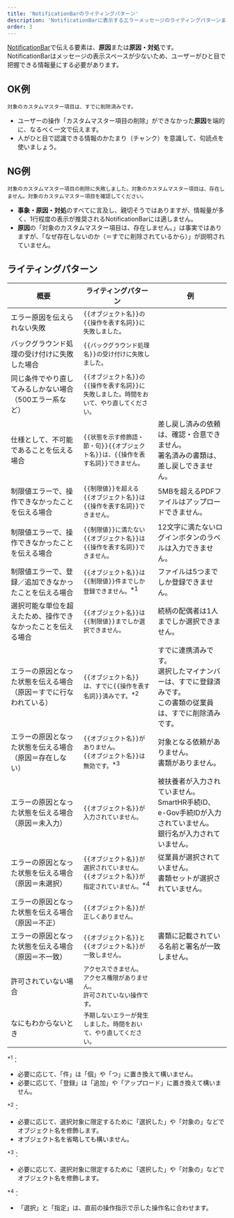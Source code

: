 ```yaml
---
title: 'NotificationBarのライティングパターン'
description: 'NotificationBarに表示するエラーメッセージのライティングパターンまとめています。'
order: 3
---
```


[NotificationBar](/products/components/notification-bar/)で伝える要素は、**原因**または**原因・対処**です。  
NotificationBarはメッセージの表示スペースが少ないため、ユーザーがひと目で把握できる情報量にする必要があります。  

## OK例
`対象のカスタムマスター項目は、すでに削除済みです。`

* ユーザーの操作「カスタムマスター項目の削除」ができなかった**原因**を端的に、なるべく一文で伝えます。
* 人がひと目で認識できる情報のかたまり（チャンク）を意識して、句読点を使いましょう。

## NG例
`対象のカスタムマスター項目の削除に失敗しました。対象のカスタムマスター項目は、存在しません。対象のカスタムマスター項目を確認してください。`

* **事象・原因・対処**のすべてに言及し、親切そうではありますが、情報量が多く、1行程度の表示が推奨されるNotificationBarには適しません。
* **原因**の「対象のカスタムマスター項目は、存在しません。」は事実ではありますが、「なぜ存在しないのか（＝すでに削除されているから）」が説明されていません。

## ライティングパターン

| 概要 | ライティングパターン | 例 |
| ---- | ---- | ---- |
| エラー原因を伝えられない失敗 | `{{オブジェクト名}}の{{操作を表す名詞}}に失敗しました。` |   |
| バックグラウンド処理の受け付けに失敗した場合 | `{{バックグラウンド処理名}}の受け付けに失敗しました。` |   |
| 同じ条件でやり直してみるしかない場合（500エラー系など） | `{{オブジェクト名}}の{{操作を表す名詞}}に失敗しました。時間をおいて、やり直してください。` |   |
| 仕様として、不可能であることを伝える場合 | `{{状態を示す修飾語・節・句}}{{オブジェクト名}}は、{{操作を表す名詞}}できません。` | 差し戻し済みの依頼は、確認・合意できません。<br />署名済みの書類は、差し戻しできません。 |
| 制限値エラーで、操作できなかったことを伝える場合 | `{{制限値}}を超える{{オブジェクト名}}は{{操作を表す名詞}}できません。` | 5MBを超えるPDFファイルはアップロードできません。 |
| 制限値エラーで、操作できなかったことを伝える場合 | `{{制限値}}に満たない{{オブジェクト名}}は{{操作を表す名詞}}できません。` | 12文字に満たないログインボタンのラベルは入力できません。 |
| 制限値エラーで、登録／追加できなかったことを伝える場合 | `{{オブジェクト名}}は{{制限値}}件までしか登録できません。`<sup>*1</sup> | ファイルは5つまでしか登録できません。 |
| 選択可能な単位を超えたため、操作できなかったことを伝える場合 | `{{オブジェクト名}}は{{制限値}}までしか選択できません。` | 続柄の配偶者は1人までしか選択できません。 |
| エラーの原因となった状態を伝える場合（原因＝すでに行なわれている） | `{{オブジェクト名}}は、すでに{{操作を表す名詞}}済みです。`<sup>*2</sup> | すでに連携済みです。<br />選択したマイナンバーは、すでに登録済みです。<br />この書類の従業員は、すでに削除済みです。 |
| エラーの原因となった状態を伝える場合（原因＝存在しない） | `{{オブジェクト名}}がありません。` <br />`{{オブジェクト名}}は無効です。`<sup>*3</sup> | 対象となる依頼がありません。<br />書類がありません。 |
| エラーの原因となった状態を伝える場合（原因＝未入力） | `{{オブジェクト名}}が入力されていません。` | 被扶養者が入力されていません。<br />SmartHR手続ID、e-Gov手続IDが入力されていません。<br />銀行名が入力されていません。 |
| エラーの原因となった状態を伝える場合（原因＝未選択） | `{{オブジェクト名}}が選択されていません。` <br />`{{オブジェクト名}}が指定されていません。`<sup>*4</sup> | 従業員が選択されていません。<br />書類セットが選択されていません。 |
| エラーの原因となった状態を伝える場合（原因＝不正） | `{{オブジェクト名}}が正しくありません。` |   |
| エラーの原因となった状態を伝える場合（原因＝不一致） | `{{オブジェクト名}}と{{オブジェクト名}}が一致しません。` | 書類に記載されている名前と署名が一致しません。 |
| 許可されていない場合 | `アクセスできません。` <br />`アクセス権限がありません。` <br />`許可されていない操作です。` |   |
| なにもわからないとき | `予期しないエラーが発生しました。時間をおいて、やり直してください。` |   |

<sup>*1</sup>：
* 必要に応じて、「件」は「個」や「つ」に置き換えて構いません。
* 必要に応じて、「登録」は「追加」や「アップロード」に置き換えて構いません。

<sup>*2</sup>：
* 必要に応じて、選択対象に限定するために「選択した」や「対象の」などでオブジェクト名を修飾します。
* オブジェクト名を省略しても構いません。

<sup>*3</sup>：
* 必要に応じて、選択対象に限定するために「選択した」や「対象の」などでオブジェクト名を修飾します。

<sup>*4</sup>：
* 「選択」と「指定」は、直前の操作指示で示した操作名に合わせます。
